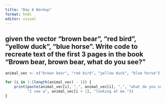 ```yaml
---
title: "Day 6 Warmup"
format: html
editor: visual
---
```


## given the vector "brown bear", "red bird", "yellow duck", "blue horse". Write code to recreate text of the first 3 pages in the book "Brown bear, brown bear, what do you see?"

```r
animal_vec <- c("brown bear", "red bird", "yellow duck", "blue horse")
```

```r
for (i in 1:(length(animal_vec) - 1)) {
    print(paste(animal_vec[i], ",", animal_vec[i], ",", "what do you see?",
          "I see a", animal_vec[i + 1], "looking at me."))
}
```

